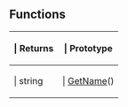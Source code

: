 ==Functions==

{{Lua/Table_Prefix}}
{| {{Lua/Table_Header}}
!{{Lua/Column_Style/Returns_List}} | Returns
!{{Lua/Column_Style/Prototype_List}} | Prototype
|-
|{{Lua/Cell_Style/Returns_List}} | string
|{{Lua/Cell_Style/Prototype_List}} | [[Lua/Client/GUIEvent/Functions/GetName|GetName]]()
|} {{Lua/Table_Suffix}}